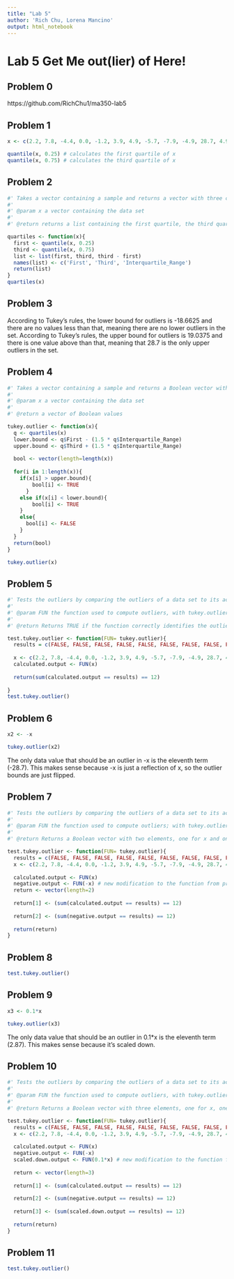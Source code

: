 ```yaml
---
title: "Lab 5"
author: 'Rich Chu, Lorena Mancino'
output: html_notebook
---
```


# Lab 5 Get Me out(lier) of Here!

## Problem 0

https://github.com/RichChu1/ma350-lab5

## Problem 1

```r
x <- c(2.2, 7.8, -4.4, 0.0, -1.2, 3.9, 4.9, -5.7, -7.9, -4.9, 28.7, 4.9) # x is the given data set 

quantile(x, 0.25) # calculates the first quartile of x
quantile(x, 0.75) # calculates the third quartile of x
```

## Problem 2

```r
#' Takes a vector containing a sample and returns a vector with three components: the first quartile, the third quartile, and the interquartile range.
#'
#' @param x a vector containing the data set 
#'
#' @return returns a list containing the first quartile, the third quartile, and the interquartile range.

quartiles <- function(x){
  first <- quantile(x, 0.25)
  third <- quantile(x, 0.75)
  list <- list(first, third, third - first)
  names(list) <- c('First', 'Third', 'Interquartile_Range')
  return(list)
}
quartiles(x)
```

## Problem 3

According to Tukey's rules, the lower bound for outliers is -18.6625 and there are no values less than that, meaning there are no lower outliers in the set.
According to Tukey's rules, the upper bound for outliers is 19.0375 and there is one value above than that, meaning that 28.7 is the only upper outliers in the set.

## Problem 4

```r
#' Takes a vector containing a sample and returns a Boolean vector with TRUE at the elements corresponding to outlier observations and FALSE everywhere else.
#' 
#' @param x a vector containing the data set 
#'
#' @return a vector of Boolean values 

tukey.outlier <- function(x){
  q <- quartiles(x)
  lower.bound <- q$First - (1.5 * q$Interquartile_Range)
  upper.bound <- q$Third + (1.5 * q$Interquartile_Range)
  
  bool <- vector(length=length(x))
  
  for(i in 1:length(x)){
    if(x[i] > upper.bound){
        bool[i] <- TRUE
      }
    else if(x[i] < lower.bound){
        bool[i] <- TRUE
    }
    else{
      bool[i] <- FALSE
    }
  }
  return(bool)
}

tukey.outlier(x)
```

## Problem 5

```r
#' Tests the outliers by comparing the outliers of a data set to its actual outliers 
#' 
#' @param FUN the function used to compute outliers, with tukey.outliers as its default value 
#'
#' @return Returns TRUE if the function correctly identifies the outliers and FALSE otherwise.

test.tukey.outlier <- function(FUN= tukey.outlier){
  results = c(FALSE, FALSE, FALSE, FALSE, FALSE, FALSE, FALSE, FALSE, FALSE, FALSE, TRUE, FALSE)
  
  x <- c(2.2, 7.8, -4.4, 0.0, -1.2, 3.9, 4.9, -5.7, -7.9, -4.9, 28.7, 4.9) 
  calculated.output <- FUN(x)
  
  return(sum(calculated.output == results) == 12)
    
}
test.tukey.outlier()
```

## Problem 6

```r
x2 <- -x

tukey.outlier(x2)
```
The only data value that should be an outlier in -x is the eleventh term (-28.7). This makes sense because -x is just a reflection of x, so the outlier bounds are just flipped. 

## Problem 7

```r
#' Tests the outliers by comparing the outliers of a data set to its actual outliers 
#' 
#' @param FUN the function used to compute outliers; with tukey.outliers as its default value 
#'
#' @return Returns a Boolean vector with two elements, one for x and one for -x 

test.tukey.outlier <- function(FUN= tukey.outlier){
  results = c(FALSE, FALSE, FALSE, FALSE, FALSE, FALSE, FALSE, FALSE, FALSE, FALSE, TRUE, FALSE)
  x <- c(2.2, 7.8, -4.4, 0.0, -1.2, 3.9, 4.9, -5.7, -7.9, -4.9, 28.7, 4.9) 
  
  calculated.output <- FUN(x)
  negative.output <- FUN(-x) # new modification to the function from problem 5 
  return <- vector(length=2)
  
  return[1] <- (sum(calculated.output == results) == 12)
  
  return[2] <- (sum(negative.output == results) == 12)
  
  return(return)
}
```

## Problem 8

```r
test.tukey.outlier()
```

## Problem 9

```r
x3 <- 0.1*x

tukey.outlier(x3)
```
The only data value that should be an outlier in 0.1*x is the eleventh term (2.87). This makes sense because it's scaled down. 

## Problem 10

```r
#' Tests the outliers by comparing the outliers of a data set to its actual outliers 
#' 
#' @param FUN the function used to compute outliers, with tukey.outliers as its default value 
#'
#' @return Returns a Boolean vector with three elements, one for x, one for -x, and one for 0.1*x 

test.tukey.outlier <- function(FUN= tukey.outlier){
  results = c(FALSE, FALSE, FALSE, FALSE, FALSE, FALSE, FALSE, FALSE, FALSE, FALSE, TRUE, FALSE)
  x <- c(2.2, 7.8, -4.4, 0.0, -1.2, 3.9, 4.9, -5.7, -7.9, -4.9, 28.7, 4.9) 
  
  calculated.output <- FUN(x)
  negative.output <- FUN(-x)
  scaled.down.output <- FUN(0.1*x) # new modification to the function from problem 7 
  
  return <- vector(length=3)
  
  return[1] <- (sum(calculated.output == results) == 12)
  
  return[2] <- (sum(negative.output == results) == 12)
  
  return[3] <- (sum(scaled.down.output == results) == 12)
  
  return(return)
}
```

## Problem 11

```r
test.tukey.outlier()
```



